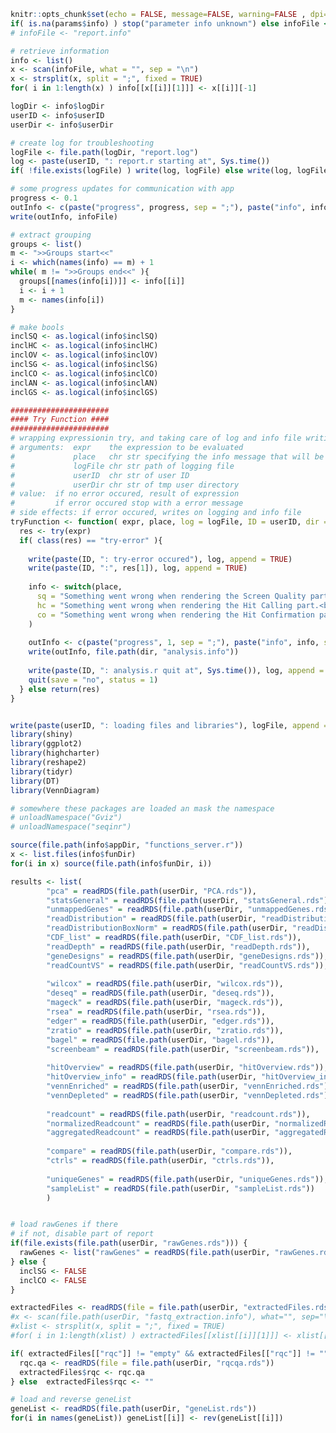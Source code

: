 <!-- 
save as 'init.Rmd'
child of 'report.Rmd'
--> 



<!--info file loading--> 
```r
knitr::opts_chunk$set(echo = FALSE, message=FALSE, warning=FALSE , dpi=200) # out.width='\\maxwidth', 
if( is.na(params$info) ) stop("parameter info unknown") else infoFile <- params$info
# infoFile <- "report.info"

# retrieve information
info <- list()
x <- scan(infoFile, what = "", sep = "\n")
x <- strsplit(x, split = ";", fixed = TRUE)
for( i in 1:length(x) ) info[[x[[i]][1]]] <- x[[i]][-1]

logDir <- info$logDir
userID <- info$userID
userDir <- info$userDir

# create log for troubleshooting
logFile <- file.path(logDir, "report.log")
log <- paste(userID, ": report.r starting at", Sys.time())
if( !file.exists(logFile) ) write(log, logFile) else write(log, logFile, append = TRUE)  

# some progress updates for communication with app
progress <- 0.1
outInfo <- c(paste("progress", progress, sep = ";"), paste("info", info$info, sep = ";"))
write(outInfo, infoFile)

# extract grouping
groups <- list()
m <- ">>Groups start<<"
i <- which(names(info) == m) + 1
while( m != ">>Groups end<<" ){
  groups[[names(info[i])]] <- info[[i]]
  i <- i + 1
  m <- names(info[i])
}

# make bools
inclSQ <- as.logical(info$inclSQ)
inclHC <- as.logical(info$inclHC)
inclOV <- as.logical(info$inclOV)
inclSG <- as.logical(info$inclSG)
inclCO <- as.logical(info$inclCO)
inclAN <- as.logical(info$inclAN)
inclGS <- as.logical(info$inclGS)
```



<!--libraries and functions--> 
```r
######################
#### Try Function ####
######################
# wrapping expressionin try, and taking care of log and info file writing if there was an error
# arguments:  expr    the expression to be evaluated
#             place   chr str specifying the info message that will be shown to user
#             logFile chr str path of logging file
#             userID  chr str of user ID
#             userDir chr str of tmp user directory
# value:  if no error occured, result of expression
#         if error occured stop with a error message
# side effects: if error occured, writes on logging and info file
tryFunction <- function( expr, place, log = logFile, ID = userID, dir = userDir ){
  res <- try(expr)
  if( class(res) == "try-error" ){
    
    write(paste(ID, ": try-error occured"), log, append = TRUE)
    write(paste(ID, ":", res[1]), log, append = TRUE)
    
    info <- switch(place,
      sq = "Something went wrong when rendering the Screen Quality part.<br/>",
      hc = "Something went wrong when rendering the Hit Calling part.<br/>",
      co = "Something went wrong when rendering the Hit Confirmation part.<br/>"
    )
    
    outInfo <- c(paste("progress", 1, sep = ";"), paste("info", info, sep = ";"))
    write(outInfo, file.path(dir, "analysis.info"))
   
    write(paste(ID, ": analysis.r quit at", Sys.time()), log, append = TRUE)
    quit(save = "no", status = 1)
  } else return(res)
}


write(paste(userID, ": loading files and libraries"), logFile, append = TRUE)  
library(shiny)
library(ggplot2)
library(highcharter)
library(reshape2)
library(tidyr)
library(DT)
library(VennDiagram)

# somewhere these packages are loaded an mask the namespace
# unloadNamespace("Gviz")
# unloadNamespace("seqinr")

source(file.path(info$appDir, "functions_server.r"))
x <- list.files(info$funDir)
for(i in x) source(file.path(info$funDir, i))
```



<!--read data--> 
```r
results <- list(
        "pca" = readRDS(file.path(userDir, "PCA.rds")),
        "statsGeneral" = readRDS(file.path(userDir, "statsGeneral.rds")),
        "unmappedGenes" = readRDS(file.path(userDir, "unmappedGenes.rds")),
        "readDistribution" = readRDS(file.path(userDir, "readDistribution.rds")),
        "readDistributionBoxNorm" = readRDS(file.path(userDir, "readDistributionBoxNorm.rds")),
        "CDF_list" = readRDS(file.path(userDir, "CDF_list.rds")),
        "readDepth" = readRDS(file.path(userDir, "readDepth.rds")),
        "geneDesigns" = readRDS(file.path(userDir, "geneDesigns.rds")),
        "readCountVS" = readRDS(file.path(userDir, "readCountVS.rds")),
        
        "wilcox" = readRDS(file.path(userDir, "wilcox.rds")),
        "deseq" = readRDS(file.path(userDir, "deseq.rds")),
        "mageck" = readRDS(file.path(userDir, "mageck.rds")),
        "rsea" = readRDS(file.path(userDir, "rsea.rds")),
        "edger" = readRDS(file.path(userDir, "edger.rds")),
        "zratio" = readRDS(file.path(userDir, "zratio.rds")),
        "bagel" = readRDS(file.path(userDir, "bagel.rds")),
        "screenbeam" = readRDS(file.path(userDir, "screenbeam.rds")),
        
        "hitOverview" = readRDS(file.path(userDir, "hitOverview.rds")),
        "hitOverview_info" = readRDS(file.path(userDir, "hitOverview_info.rds")),
        "vennEnriched" = readRDS(file.path(userDir, "vennEnriched.rds")),
        "vennDepleted" = readRDS(file.path(userDir, "vennDepleted.rds")),
                         
        "readcount" = readRDS(file.path(userDir, "readcount.rds")),
        "normalizedReadcount" = readRDS(file.path(userDir, "normalizedReadcount.rds")),
        "aggregatedReadcount" = readRDS(file.path(userDir, "aggregatedReadcount.rds")),
        
        "compare" = readRDS(file.path(userDir, "compare.rds")),
        "ctrls" = readRDS(file.path(userDir, "ctrls.rds")),
        
        "uniqueGenes" = readRDS(file.path(userDir, "uniqueGenes.rds")),
        "sampleList" = readRDS(file.path(userDir, "sampleList.rds"))
        )


# load rawGenes if there
# if not, disable part of report
if(file.exists(file.path(userDir, "rawGenes.rds"))) {
  rawGenes <- list("rawGenes" = readRDS(file.path(userDir, "rawGenes.rds")))
} else {
  inclSG <- FALSE
  inclCO <- FALSE
}

extractedFiles <- readRDS(file = file.path(userDir, "extractedFiles.rds"))#list()
#x <- scan(file.path(userDir, "fastq_extraction.info"), what="", sep="\n", quiet = TRUE)
#xlist <- strsplit(x, split = ";", fixed = TRUE) 
#for( i in 1:length(xlist) ) extractedFiles[[xlist[[i]][1]]] <- xlist[[i]][-1]

if( extractedFiles[["rqc"]] != "empty" && extractedFiles[["rqc"]] != "" ) {
  rqc.qa <- readRDS(file = file.path(userDir, "rqcqa.rds"))
  extractedFiles$rqc <- rqc.qa
} else  extractedFiles$rqc <- ""

# load and reverse geneList
geneList <- readRDS(file.path(userDir, "geneList.rds"))
for(i in names(geneList)) geneList[[i]] <- rev(geneList[[i]])
```









